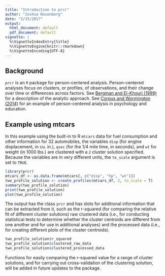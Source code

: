 ```yaml
---
title: "Introduction to prcr"
author: "Joshua Rosenberg"
date: "2/15/2017"
output:
  html_document: default
  pdf_document: default
vignette: |
  %\VignetteIndexEntry{title}
  %\VignetteEngine{knitr::rmarkdown}
  %\VignetteEncoding{UTF-8}
---
```


## Background

`prcr` is an `R` package for person-centered analysis. Person-centered analyses focus on clusters, or profiles, of observations, and their change over time or differences across factors. See [Bergman and El-Khouri (1999)](http://onlinelibrary.wiley.com/doi/10.1002/(SICI)1521-4036(199910)41:6%3C753::AID-BIMJ753%3E3.0.CO;2-K/abstract) for a description of the analytic approach. See [Corpus and Wormington (2014)](http://www.tandfonline.com/doi/abs/10.1080/00220973.2013.876225) for an example of person-centered analysis in psychology and education.

## Example using mtcars

In this example using the built-in to R `mtcars` data for fuel consumption and other information for 32 automobiles, the variables `disp` (for engine displacement, in cu. in.), `qsec` (for the 1/4 mile time, in seconds), and `wt` for weight (in 1000 lbs.) are clustered with a `2` cluster solution specified. Because the variables are in very different units, the `to_scale` argument is set to `TRUE`.

```r
library(prcr)
mtcars_df <- as.data.frame(mtcars[, c("disp", "hp", "wt")])
two_profile_solution <- create_profiles(mtcars_df, 2, to_scale = T)
summary(two_profile_solution)
print(two_profile_solution)
plot(two_profile_solution)
```

The output has the class `prcr` and has slots for additional information that can be extracted from it, such as the r-squared (for comparing the relative fit of different cluster solutions) raw clustered data (i.e., for conducting statistical tests to determine whether the cluster centroids are different from one another and for use in additional analyses) and the processed data (i.e., for creating different plots of the cluster centroids).

```r
two_profile_solution$r_squared
two_profile_solution$clustered_raw_data
two_profile_solution$clustered_processed_data
```

Functions for easily comparing the r-squared value for a range of cluster solutions, and for carrying out cross-validation of the clustering solution, will be added in future updates to the package. 